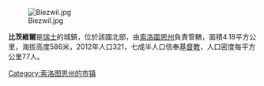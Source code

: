 [[Image:Biezwil.jpg|right]]

'''比茨維爾'''是[[瑞士|瑞士]]的城鎮，位於該國北部，由[[索洛圖恩州|索洛圖恩州]]負責管轄，面積4.18平方公里，海拔高度586米，2012年人口321，七成半人口信奉[[基督教|基督教]]，人口密度每平方公里77人。

{{Switzerland-geo-stub}}
[[Category:索洛图恩州的市镇|Category:索洛图恩州的市镇]]